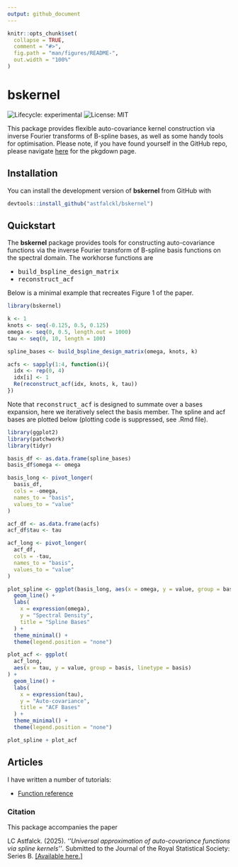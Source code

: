 ```yaml
---
output: github_document
---
```


```r
knitr::opts_chunk$set(
  collapse = TRUE,
  comment = "#>",
  fig.path = "man/figures/README-",
  out.width = "100%"
)
```

# bskernel

<!-- badges: start -->
![Lifecycle: experimental](https://img.shields.io/badge/lifecycle-experimental-orange.svg)
![License: MIT](https://img.shields.io/badge/license-MIT-blue.svg)

<!-- badges: end -->

This package provides flexible auto-covariance kernel construction via inverse Fourier transforms of B-spline bases, as well as some handy tools for optimisation. Please note, if you have found yourself in the GitHub repo, please navigate [here](https://astfalckl.github.io/bskernel/) for the pkgdown page.

## Installation

You can install the development version of **bskernel** from GitHub with

```r
devtools::install_github("astfalckl/bskernel")
```

## Quickstart

The **bskernel** package provides tools for constructing auto-covariance functions via the inverse Fourier transform of B-spline basis functions on the spectral domain. The workhorse functions are 

  - <tt>build_bspline_design_matrix</tt>
  - <tt>reconstruct_acf</tt>

Below is a minimal example that recreates Figure 1 of the paper.

```r
library(bskernel)

k <- 1 
knots <- seq(-0.125, 0.5, 0.125)
omega <- seq(0, 0.5, length.out = 1000)
tau <- seq(0, 10, length = 100)

spline_bases <- build_bspline_design_matrix(omega, knots, k)

acfs <- sapply(1:4, function(i){
  idx <- rep(0, 4)
  idx[i] <- 1
  Re(reconstruct_acf(idx, knots, k, tau))
})
```

Note that <tt>reconstruct_acf</tt> is designed to summate over a bases expansion, here we iteratively select the basis member. The spline and acf bases are plotted below (plotting code is suppressed, see .Rmd file).

```r
library(ggplot2)
library(patchwork)
library(tidyr)

basis_df <- as.data.frame(spline_bases)
basis_df$omega <- omega

basis_long <- pivot_longer(
  basis_df,
  cols = -omega,
  names_to = "basis",
  values_to = "value"
)

acf_df <- as.data.frame(acfs)
acf_df$tau <- tau

acf_long <- pivot_longer(
  acf_df,
  cols = -tau,
  names_to = "basis",
  values_to = "value"
)

plot_spline <- ggplot(basis_long, aes(x = omega, y = value, group = basis, linetype = basis)) +
  geom_line() +
  labs(
    x = expression(omega),
    y = "Spectral Density",
    title = "Spline Bases"
  ) +
  theme_minimal() +
  theme(legend.position = "none")

plot_acf <- ggplot(
  acf_long,
  aes(x = tau, y = value, group = basis, linetype = basis)
) +
  geom_line() +
  labs(
    x = expression(tau),
    y = "Auto-covariance",
    title = "ACF Bases"
  ) +
  theme_minimal() +
  theme(legend.position = "none")

plot_spline + plot_acf
```

## Articles

I have written a number of tutorials:

 - [Function reference](reference/index.html)

### Citation

This package accompanies the paper

LC Astfalck. (2025). *''Universal approximation of auto-covariance functions via spline kernels''*. Submitted to the Journal of the Royal Statistical Society: Series B. [[Available here.]](https://arxiv.org/abs/2506.21953)